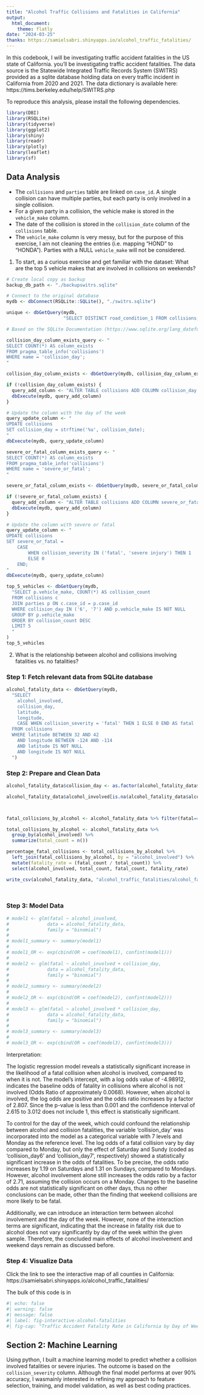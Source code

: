 ```yaml
---
title: "Alcohol Traffic Collisions and Fatalities in California"
output:
  html_document:
    theme: flatly
date: "2024-03-25"
thanks: https://samielsabri.shinyapps.io/alcohol_traffic_fatalities/
---
```



In this codebook, I will be investigating traffic accident fatalities in the US state of California.  you'll be investigating traffic accident fatalities. The data source is the Statewide Integrated Traffic Records System (SWITRS) provided as a sqlite database holding data on every traffic incident in California from 2020 and 2021. The data dictionary is available here: https://tims.berkeley.edu/help/SWITRS.php

To reproduce this analysis, please install the following dependencies.

```R
library(DBI)
library(RSQLite)
library(tidyverse)
library(ggplot2)
library(shiny)
library(readr)
library(plotly)
library(leaflet)
library(sf)

```

## Data Analysis



- The `collisions` and `parties` table are linked on `case_id`. A single collision can have multiple parties, but each party is only involved in a single collision.
- For a given party in a collision, the vehicle make is stored in the `vehicle_make` column.
- The date of the collision is stored in the `collision_date` column of the `collisions` table.
- The `vehicle_make` column is very messy, but for the purpose of this exercise, I am not cleaning the entries (i.e. mapping "HOND" to "HONDA"). Parties with a NULL `vehicle_make` will not be considered.

1. To start, as a curious exercise and get familiar with the dataset: What are the top 5 vehicle makes that are involved in collisions on weekends?

```R
# Create local copy as backup
backup_db_path <- "./backupswitrs.sqlite"

# Connect to the original database
mydb <- dbConnect(RSQLite::SQLite(), "./switrs.sqlite")

unique <- dbGetQuery(mydb,
                     "SELECT DISTINCT road_condition_1 FROM collisions;")
```

```R
# Based on the SQLite Documentation (https://www.sqlite.org/lang_datefunc.html), the following strftime() function with the %u substitution, returns the day of the week 1-7 with Monday==1 for any given date.

collision_day_column_exists_query <- "
SELECT COUNT(*) AS column_exists 
FROM pragma_table_info('collisions') 
WHERE name = 'collision_day';
"

collision_day_column_exists <- dbGetQuery(mydb, collision_day_column_exists_query)$column_exists > 0

if (!collision_day_column_exists) {
  query_add_column <- "ALTER TABLE collisions ADD COLUMN collision_day TEXT;"
  dbExecute(mydb, query_add_column)
}

# Update the column with the day of the week
query_update_column <- "
UPDATE collisions
SET collision_day = strftime('%u', collision_date);
"
dbExecute(mydb, query_update_column)

severe_or_fatal_column_exists_query <- "
SELECT COUNT(*) AS column_exists 
FROM pragma_table_info('collisions') 
WHERE name = 'severe_or_fatal';
"

severe_or_fatal_column_exists <- dbGetQuery(mydb, severe_or_fatal_column_exists_query)$column_exists > 0

if (!severe_or_fatal_column_exists) {
  query_add_column <- "ALTER TABLE collisions ADD COLUMN severe_or_fatal INT;"
  dbExecute(mydb, query_add_column)
}

# Update the column with severe or fatal
query_update_column <- "
UPDATE collisions
SET severe_or_fatal = 
    CASE 
        WHEN collision_severity IN ('fatal', 'severe injury') THEN 1
        ELSE 0
    END;
"
dbExecute(mydb, query_update_column)

top_5_vehicles <- dbGetQuery(mydb,
  "SELECT p.vehicle_make, COUNT(*) AS collision_count
  FROM collisions c
  JOIN parties p ON c.case_id = p.case_id
  WHERE collision_day IN ('6', '7') AND p.vehicle_make IS NOT NULL
  GROUP BY p.vehicle_make
  ORDER BY collision_count DESC
  LIMIT 5
  "
)
top_5_vehicles
```

2. What is the relationship between alcohol and collisions involving fatalities vs. no fatalities? 

### Step 1: Fetch relevant data from SQLite database
```R
alcohol_fatality_data <- dbGetQuery(mydb, 
  "SELECT 
    alcohol_involved, 
    collision_day, 
    latitude, 
    longitude, 
    CASE WHEN collision_severity = 'fatal' THEN 1 ELSE 0 END AS fatal 
  FROM collisions
  WHERE latitude BETWEEN 32 AND 42 
    AND longitude BETWEEN -124 AND -114
    AND latitude IS NOT NULL 
    AND longitude IS NOT NULL
  ")


```


### Step 2: Prepare and Clean Data
```R
alcohol_fatality_data$collision_day <- as.factor(alcohol_fatality_data$collision_day)

alcohol_fatality_data$alcohol_involved[is.na(alcohol_fatality_data$alcohol_involved)] <- 0



fatal_collisions_by_alcohol <- alcohol_fatality_data %>% filter(fatal==1) %>% group_by(alcohol_involved) %>% summarize(fatal_count=n())

total_collisions_by_alcohol <- alcohol_fatality_data %>%
  group_by(alcohol_involved) %>%
  summarize(total_count = n())

percentage_fatal_collisions <- total_collisions_by_alcohol %>%
  left_join(fatal_collisions_by_alcohol, by = "alcohol_involved") %>%
  mutate(fatality_rate = (fatal_count / total_count)) %>%
  select(alcohol_involved, total_count, fatal_count, fatality_rate)

write_csv(alcohol_fatality_data, "alcohol_traffic_fatalities/alcohol_fatality_data.csv")




```

### Step 3: Model Data
```R

# model1 <- glm(fatal ~ alcohol_involved, 
#              data = alcohol_fatality_data, 
#              family = "binomial")
# 
# model1_summary <- summary(model1)
# 
# model1_OR <- exp(cbind(OR = coef(model1), confint(model1)))
# 
# model2 <- glm(fatal ~ alcohol_involved + collision_day, 
#              data = alcohol_fatality_data, 
#              family = "binomial")
# 
# model2_summary <- summary(model2)
# 
# model2_OR <- exp(cbind(OR = coef(model2), confint(model2)))
# 
# model3 <- glm(fatal ~ alcohol_involved * collision_day, 
#              data = alcohol_fatality_data, 
#              family = "binomial")
# 
# model3_summary <- summary(model3)
# 
# model3_OR <- exp(cbind(OR = coef(model3), confint(model3)))

```

Interpretation:

The logistic regression model reveals a statistically significant increase in the likelihood of a fatal collision when alcohol is involved, compared to when it is not. The model's intercept, with a log odds value of -4.98912, indicates the baseline odds of fatality in collisions where alcohol is not involved (Odds Ratio of approximately 0.0068). However, when alcohol is involved, the log odds are positive and the odds ratio increases by a factor of 2.807. Since the p-value is less than 0.001 and the confidence interval of 2.615 to 3.012 does not include 1, this effect is statistically significant.

To control for the day of the week, which could confound the relationship between alcohol and collision fatalities, the variable 'collision_day' was incorporated into the model as a categorical variable with 7 levels and Monday as the reference level. The log odds of a fatal collision vary by day compared to Monday, but only the effect of Saturday and Sundy (coded as 'collision_day6' and 'collision_day7', respectively) showed a statistically significant increase in the odds of fatalities. To be precise, the odds ratio increases by 1.19 on Saturdays and 1.31 on Sundays, compared to Mondays. However, alcohol involvement alone still increases the odds ratio by a factor of 2.71, assuming the collision occurs on a Monday. Changes to the baseline odds are not statistically significant on other days, thus no other conclusions can be made, other than the finding that weekend collisions are more likely to be fatal.

Additionally, we can introduce an interaction term between alcohol involvement and the day of the week. However, none of the interaction terms are significant, indicating that the increase in fatality risk due to alcohol does not vary significantly by day of the week within the given sample. Therefore, the concluded main effects of alcohol involvement and weekend days remain as discussed before.

### Step 4: Visualize Data
Click the link to see the interactive map of all counties in California: https://samielsabri.shinyapps.io/alcohol_traffic_fatalities/

The bulk of this code is in

```r
#| echo: false
#| warning: false
#| message: false
#| label: fig-interactive-alcohol-fatalities
#| fig-cap: "Traffic Accident Fatality Rate in California by Day of Week with Alcohol Involvement Comparison"


```

## Section 2: Machine Learning

Using python, I built a machine learning model to predict whether a collision involved fatalities or severe injuries. The outcome is based on the `collision_severity` column. Although the final model performs at over 90% accuracy, I wasmainly interested in refining my approach to feature selection, training, and model validation, as well as best coding practices. 



